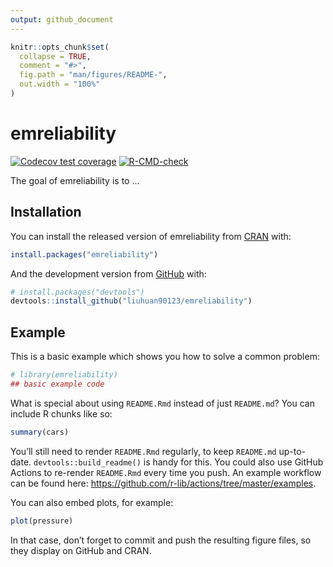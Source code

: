 ```yaml
---
output: github_document
---
```


<!-- README.md is generated from README.Rmd. Please edit that file -->

```r
knitr::opts_chunk$set(
  collapse = TRUE,
  comment = "#>",
  fig.path = "man/figures/README-",
  out.width = "100%"
)
```

# emreliability

<!-- badges: start -->
[![Codecov test coverage](https://codecov.io/gh/liuhuan90123/emreliability/branch/main/graph/badge.svg)](https://codecov.io/gh/liuhuan90123/emreliability?branch=main)
[![R-CMD-check](https://github.com/liuhuan90123/emreliability/workflows/R-CMD-check/badge.svg)](https://github.com/liuhuan90123/emreliability/actions)
<!-- badges: end -->

The goal of emreliability is to ...

## Installation

You can install the released version of emreliability from [CRAN](https://CRAN.R-project.org) with:

``` r
install.packages("emreliability")
```

And the development version from [GitHub](https://github.com/) with:

``` r
# install.packages("devtools")
devtools::install_github("liuhuan90123/emreliability")
```
## Example

This is a basic example which shows you how to solve a common problem:

```r
# library(emreliability)
## basic example code
```

What is special about using `README.Rmd` instead of just `README.md`? You can include R chunks like so:

```r
summary(cars)
```

You'll still need to render `README.Rmd` regularly, to keep `README.md` up-to-date. `devtools::build_readme()` is handy for this. You could also use GitHub Actions to re-render `README.Rmd` every time you push. An example workflow can be found here: <https://github.com/r-lib/actions/tree/master/examples>.

You can also embed plots, for example:

```r
plot(pressure)
```

In that case, don't forget to commit and push the resulting figure files, so they display on GitHub and CRAN.
